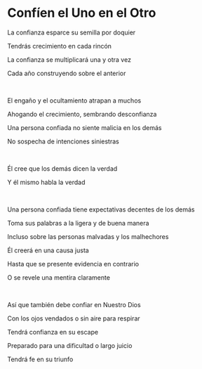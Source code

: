 # Confíen el Uno en el Otro

La confianza esparce su semilla por doquier

Tendrás crecimiento en cada rincón

La confianza se multiplicará una y otra vez

Cada año construyendo sobre el anterior

<br />

El engaño y el ocultamiento atrapan a muchos

Ahogando el crecimiento, sembrando desconfianza

Una persona confiada no siente malicia en los demás

No sospecha de intenciones siniestras

<br />

Él cree que los demás dicen la verdad

Y él mismo habla la verdad

<br />

Una persona confiada tiene expectativas decentes de los demás

Toma sus palabras a la ligera y de buena manera

Incluso sobre las personas malvadas y los malhechores

Él creerá en una causa justa

Hasta que se presente evidencia en contrario

O se revele una mentira claramente

<br />

Así que también debe confiar en Nuestro Dios

Con los ojos vendados o sin aire para respirar

Tendrá confianza en su escape

Preparado para una dificultad o largo juicio

Tendrá fe en su triunfo

<p></p>